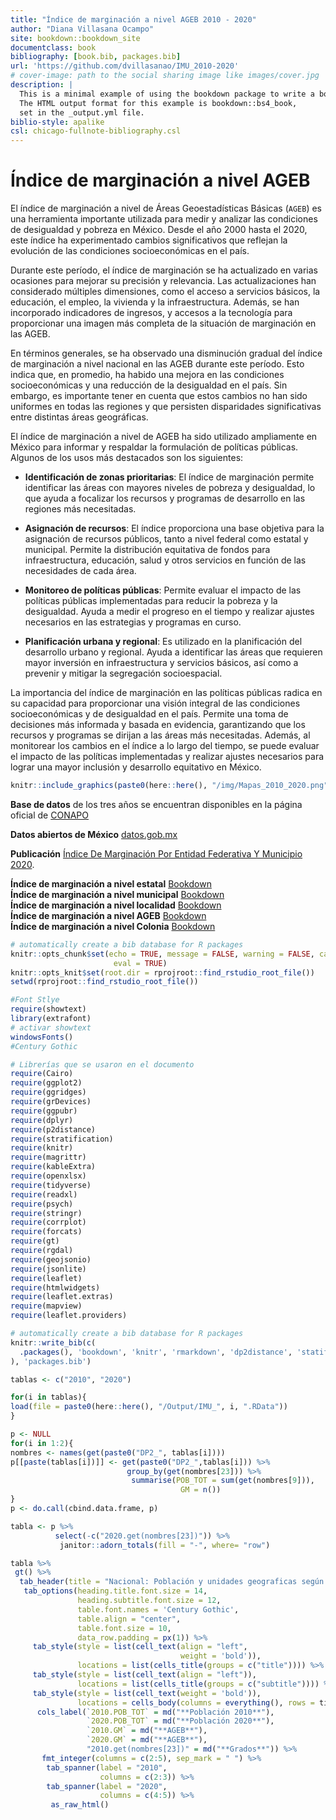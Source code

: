```yaml
--- 
title: "Índice de marginación a nivel AGEB 2010 - 2020"
author: "Diana Villasana Ocampo"
site: bookdown::bookdown_site
documentclass: book
bibliography: [book.bib, packages.bib]
url: 'https://github.com/dvillasanao/IMU_2010-2020'
# cover-image: path to the social sharing image like images/cover.jpg
description: |
  This is a minimal example of using the bookdown package to write a book.
  The HTML output format for this example is bookdown::bs4_book,
  set in the _output.yml file.
biblio-style: apalike
csl: chicago-fullnote-bibliography.csl
---
```


# Índice de marginación a nivel AGEB {.unlisted .unnumbered}

El índice de marginación a nivel de Áreas Geoestadísticas Básicas (`AGEB`) es una herramienta importante utilizada para medir y analizar las condiciones de desigualdad y pobreza en México. Desde el año 2000 hasta el 2020, este índice ha experimentado cambios significativos que reflejan la evolución de las condiciones socioeconómicas en el país.    

Durante este período, el índice de marginación se ha actualizado en varias ocasiones para mejorar su precisión y relevancia. Las actualizaciones han considerado múltiples dimensiones, como el acceso a servicios básicos, la educación, el empleo, la vivienda y la infraestructura. Además, se han incorporado indicadores de ingresos, y accesos a la tecnología para proporcionar una imagen más completa de la situación de marginación en las AGEB.   

En términos generales, se ha observado una disminución gradual del índice de marginación a nivel nacional en las AGEB durante este período. Esto indica que, en promedio, ha habido una mejora en las condiciones socioeconómicas y una reducción de la desigualdad en el país. Sin embargo, es importante tener en cuenta que estos cambios no han sido uniformes en todas las regiones y que persisten disparidades significativas entre distintas áreas geográficas.   

El índice de marginación a nivel de AGEB ha sido utilizado ampliamente en México para informar y respaldar la formulación de políticas públicas. Algunos de los usos más destacados son los siguientes:   

- **Identificación de zonas prioritarias**: El índice de marginación permite identificar las áreas con mayores niveles de pobreza y desigualdad, lo que ayuda a focalizar los recursos y programas de desarrollo en las regiones más necesitadas.   

- **Asignación de recursos**: El índice proporciona una base objetiva para la asignación de recursos públicos, tanto a nivel federal como estatal y municipal. Permite la distribución equitativa de fondos para infraestructura, educación, salud y otros servicios en función de las necesidades de cada área.   

- **Monitoreo de políticas públicas**: Permite evaluar el impacto de las políticas públicas implementadas para reducir la pobreza y la desigualdad. Ayuda a medir el progreso en el tiempo y realizar ajustes necesarios en las estrategias y programas en curso.   

- **Planificación urbana y regional**: Es utilizado en la planificación del desarrollo urbano y regional. Ayuda a identificar las áreas que requieren mayor inversión en infraestructura y servicios básicos, así como a prevenir y mitigar la segregación socioespacial.   

La importancia del índice de marginación en las políticas públicas radica en su capacidad para proporcionar una visión integral de las condiciones socioeconómicas y de desigualdad en el país. Permite una toma de decisiones más informada y basada en evidencia, garantizando que los recursos y programas se dirijan a las áreas más necesitadas. Además, al monitorear los cambios en el índice a lo largo del tiempo, se puede evaluar el impacto de las políticas implementadas y realizar ajustes necesarios para lograr una mayor inclusión y desarrollo equitativo en México.    

<a href="https://raw.githubusercontent.com/dvillasanao/IMU_2010_2020/main/img/Mapas_2010_2020.png" data-lightbox="image-1" data-title="Mapas">
```r
knitr::include_graphics(paste0(here::here(), "/img/Mapas_2010_2020.png"))
```


**Base de datos** de los tres años se encuentran disponibles en la página oficial de [CONAPO](https://www.gob.mx/conapo/documentos/indices-de-marginacion-2020-284372)   

**Datos abiertos de México** [datos.gob.mx](https://datos.gob.mx/busca/dataset/indice-de-marginacion-carencias-poblacionales-por-localidad-municipio-y-entidad)   

**Publicación** [Índice De Marginación Por Entidad Federativa Y Municipio 2020](https://www.gob.mx/conapo/documentos/indices-de-marginacion-2020-284372).    

**Índice de marginación a nivel estatal** [Bookdown](https://dvillasanao.github.io/IME_2010_2020/)   
**Índice de marginación a nivel municipal** [Bookdown](https://dvillasanao.github.io/IMM_2010-2020/)   
**Índice de marginación a nivel localidad** [Bookdown](https://dvillasanao.github.io/IML_2010_2020/)   
**Índice de marginación a nivel AGEB** [Bookdown](https://dvillasanao.github.io/IML_2010-2020/)   
**Índice de marginación a nivel Colonia** [Bookdown](https://dvillasanao.github.io/IMC_2020/)       

```r
# automatically create a bib database for R packages
knitr::opts_chunk$set(echo = TRUE, message = FALSE, warning = FALSE, cache = TRUE, 
                       eval = TRUE)
knitr::opts_knit$set(root.dir = rprojroot::find_rstudio_root_file())
setwd(rprojroot::find_rstudio_root_file())
```  

```r
#Font Stlye
require(showtext)
library(extrafont)
# activar showtext
windowsFonts()
#Century Gothic
```


```r
# Librerías que se usaron en el documento
require(Cairo)
require(ggplot2)
require(ggridges)
require(grDevices)
require(ggpubr)
require(dplyr)
require(p2distance)
require(stratification)
require(knitr)
require(magrittr)
require(kableExtra)
require(openxlsx)
require(tidyverse)
require(readxl)
require(psych)
require(stringr)
require(corrplot)
require(forcats)
require(gt)
require(rgdal)      
require(geojsonio)
require(jsonlite)
require(leaflet)
require(htmlwidgets)
require(leaflet.extras)
require(mapview)
require(leaflet.providers)
```

```r
# automatically create a bib database for R packages
knitr::write_bib(c(
  .packages(), 'bookdown', 'knitr', 'rmarkdown', 'dp2distance', 'statification', 'corrplot'
), 'packages.bib')
```


```r
tablas <- c("2010", "2020")

for(i in tablas){
load(file = paste0(here::here(), "/Output/IMU_", i, ".RData"))
}

p <- NULL
for(i in 1:2){
nombres <- names(get(paste0("DP2_", tablas[i])))
p[[paste(tablas[i])]] <- get(paste0("DP2_",tablas[i])) %>%
                          group_by(get(nombres[23])) %>%
                           summarise(POB_TOT = sum(get(nombres[9])),
                                      GM = n())
}
p <- do.call(cbind.data.frame, p)

tabla <- p %>%
          select(-c("2020.get(nombres[23])")) %>%
           janitor::adorn_totals(fill = "-", where= "row")

tabla %>% 
 gt() %>%
  tab_header(title = "Nacional: Población y unidades geograficas según el índice de marginación, 2010-2020") %>%
   tab_options(heading.title.font.size = 14, 
               heading.subtitle.font.size = 12,
               table.font.names = 'Century Gothic',
               table.align = "center",
               table.font.size = 10,
               data_row.padding = px(1)) %>%
     tab_style(style = list(cell_text(align = "left",
                                      weight = 'bold')),
               locations = list(cells_title(groups = c("title")))) %>%
     tab_style(style = list(cell_text(align = "left")),
               locations = list(cells_title(groups = c("subtitle")))) %>%
     tab_style(style = list(cell_text(weight = 'bold')),
               locations = cells_body(columns = everything(), rows = tidyselect::last_col())) %>%
      cols_label(`2010.POB_TOT` = md("**Población 2010**"),
                 `2020.POB_TOT` = md("**Población 2020**"),
                 `2010.GM` = md("**AGEB**"),
                 `2020.GM` = md("**AGEB**"),
                 "2010.get(nombres[23])" = md("**Grados**")) %>%
       fmt_integer(columns = c(2:5), sep_mark = " ") %>%
        tab_spanner(label = "2010",
                    columns = c(2:3)) %>%
        tab_spanner(label = "2020",
                    columns = c(4:5)) %>%
         as_raw_html() 
```